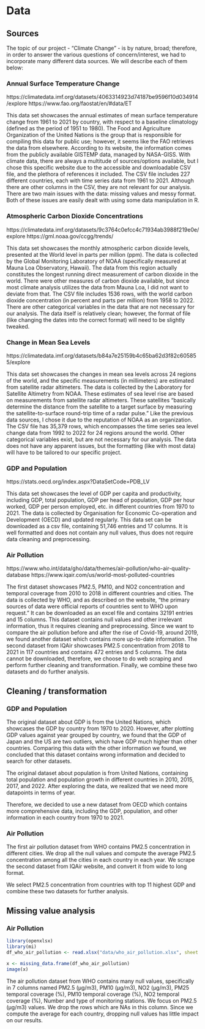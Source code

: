 # Data 

## Sources

The topic of our project - "Climate Change" - is by nature, broad; therefore, in order to answer the various questions of concern/interest, we had to incorporate many different data sources.  We will describe each of them below:

### Annual Surface Temperature Change
https://climatedata.imf.org/datasets/4063314923d74187be9596f10d034914/explore 
https://www.fao.org/faostat/en/#data/ET 

This data set showcases the annual estimates of mean surface temperature change from 1961 to 2021 by country, with respect to a baseline climatology (defined as the period of 1951 to 1980).  The Food and Agriculture Organization of the United Nations is the group that is responsible for compiling this data for public use; however, it seems like the FAO retrieves the data from elsewhere.  According to its website, the information comes from the publicly available GISTEMP data, managed by NASA-GISS.  With climate data, there are always a multitude of sources/options available, but I chose this specific website due to the accessible and downloadable CSV file, and the plethora of references it included.  The CSV file includes 227 different countries, each with time series data from 1961 to 2021.  Although there are other columns in the CSV, they are not relevant for our analysis.  There are two main issues with the data: missing values and messy format.  Both of these issues are easily dealt with using some data manipulation in R. 


### Atmospheric Carbon Dioxide Concentrations
https://climatedata.imf.org/datasets/9c3764c0efcc4c71934ab3988f219e0e/explore 
https://gml.noaa.gov/ccgg/trends/ 

This data set showcases the monthly atmospheric carbon dioxide levels, presented at the World level in parts per million (ppm). The data is collected by the Global Monitoring Laboratory of NOAA (specifically measured at Mauna Loa Observatory, Hawaii).  The data from this region actually constitutes the longest running direct measurement of carbon dioxide in the world.  There were other measures of carbon dioxide available, but since most climate analysis utilizes the data from Mauna Loa, I did not want to deviate from that.  The CSV file includes 1536 rows, with the world carbon dioxide concentration (in percent and parts per million) from 1958 to 2022.  There are other categorical variables in the data that are not necessary for our analysis.  The data itself is relatively clean; however, the format of file (like changing the dates into the correct format) will need to be slightly tweaked.  

### Change in Mean Sea Levels
https://climatedata.imf.org/datasets/b84a7e25159b4c65ba62d3f82c605855/explore 

This data set showcases the changes in mean sea levels across 24 regions of the world, and the specific measurements (in millimeters) are estimated from satellite radar altimeters.  The data is collected by the Laboratory for Satellite Altimetry from NOAA.  These estimates of sea level rise are based on measurements from satellite radar altimeters. These satellites "basically determine the distance from the satellite to a target surface by measuring the satellite-to-surface round-trip time of a radar pulse."  Like the previous data sources, I chose it due to the reputation of NOAA as an organization.  The CSV file has 35,379 rows, which encompasses the time series sea level change data from 1992 to 2022 for 24 regions around the world.  Other categorical variables exist, but are not necessary for our analysis. The data does not have any apparent issues, but the formatting (like with most data) will have to be tailored to our specific project.

### GDP and Population
https://stats.oecd.org/index.aspx?DataSetCode=PDB_LV

This data set showcases the level of GDP per capita and productivity, including GDP, total population, GDP per head of population, GDP per hour worked, GDP per person employed, etc. in different countries from 1970 to 2021. The data is collected by Organisation for Economic Co-operation and Development (OECD) and updated regularly. This data set can be downloaded as a csv file, containing 51,746 entries and 17 columns. It is well formatted and does not contain any null values, thus does not require data cleaning and preprocessing.

### Air Pollution
https://www.who.int/data/gho/data/themes/air-pollution/who-air-quality-database
https://www.iqair.com/us/world-most-polluted-countries

The first dataset showcases PM2.5, PM10, and NO2 concentration and temporal coverage from 2010 to 2018 in different countries and cities. The data is collected by WHO, and as described on the website, "the primary sources of data were official reports of countries sent to WHO upon request." It can be downloaded as an excel file and contains 32191 entries and 15 columns. This dataset contains null values and other irrelevant information, thus it requires cleaning and preprocessing.
Since we want to compare the air pollution before and after the rise of Covid-19, around 2019, we found another dataset which contains more up-to-date information. The second dataset from IQAir showcases PM2.5 concentration from 2018 to 2021 in 117 countries and contains 472 entries and 5 columns. The data cannot be downloaded, therefore, we choose to do web scraping and perform further cleaning and transformation. Finally, we combine these two datasets and do further analysis.

## Cleaning / transformation
### GDP and Population
The original dataset about GDP is from the United Nations, which showcases the GDP by country from 1970 to 2020. However, after plotting GDP values against year grouped by country, we found that the GDP of Japan and the US are two outliers, which have GDP much higher than other countries. Comparing this data with the other information we found, we concluded that this dataset contains wrong information and decided to search for other datasets.

The original dataset about population is from United Nations, containing total population and population growth in different countries in 2010, 2015, 2017, and 2022. After exploring the data, we realized that we need more datapoints in terms of year.

Therefore, we decided to use a new dataset from OECD which contains more comprehensive data, including the GDP, population, and other information in each country from 1970 to 2021.

### Air Pollution
The first air pollution dataset from WHO contains PM2.5 concentration in different cities. We drop all the null values and compute the average PM2.5 concentration among all the cities in each country in each year. We scrape the second dataset from IQAir website, and convert it from wide to long format.

We select PM2.5 concentration from countries with top 11 highest GDP and combine these two datasets for further analysis.


## Missing value analysis

### Air Pollution
```r
library(openxlsx)
library(mi)
df_who_air_pollution <- read.xlsx("data/who_air_pollution.xlsx", sheet = 2)

x <- missing_data.frame(df_who_air_pollution)
image(x)
```
The air pollution dataset from WHO contains many null values, specifically in 7 columns named PM2.5 (μg/m3), PM10 (μg/m3), NO2 (μg/m3), PM25 temporal coverage (%), PM10 temporal coverage (%), NO2 temporal coverage (%), Number and type of monitoring stations. We focus on PM2.5 (μg/m3) values. We drop the rows which are NAs in this column. Since we compute the average for each country, dropping null values has little impact on our results.







